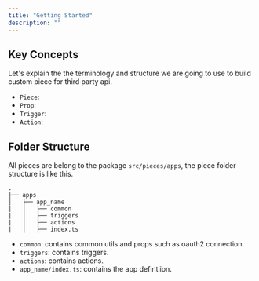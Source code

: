 ```yaml
---
title: "Getting Started"
description: ""
---
```


## Key Concepts

Let's explain the the terminology and structure we are going to use to build custom piece for third party api.

* `Piece`:
* `Prop`:
* `Trigger`:
* `Action`:

## Folder Structure 

All pieces are belong to the package `src/pieces/apps`, the piece folder structure is like this.

```
.
├── apps
│   ├── app_name
|   │   ├── common
|   │   ├── triggers
|   │   ├── actions
|   │   ├── index.ts
```

* `common`: contains common utils and props such as oauth2 connection.
* `triggers`: contains triggers.
* `actions`: contains actions.
* `app_name/index.ts`: contains the app defintiion.
